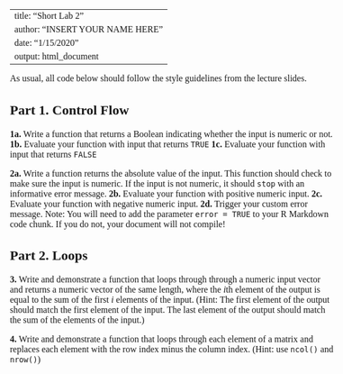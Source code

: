 <!--- Begin styling code. --->
<style type="text/css">
/* Whole document: */
body{
  font-family: "Palatino Linotype", "Book Antiqua", Palatino, serif;
  font-size: 12pt;
}
h1.title {
  font-size: 38px;
  text-align: center;
}
h4.author {
  font-size: 18px;
  text-align: center;
}
h4.date {
  font-size: 18px;
  text-align: center;
}
</style>
<!--- End styling code. --->

---
title: "Short Lab 2"
author: "INSERT YOUR NAME HERE"
date: "1/15/2020"
output: html_document
---

As usual, all code below should follow the style guidelines from the lecture slides.

## Part 1. Control Flow

**1a.** Write a function that returns a Boolean indicating whether the input is numeric or not.
**1b.** Evaluate your function with input that returns `TRUE`
**1c.** Evaluate your function with input that returns `FALSE`
    

**2a.** Write a function returns the absolute value of the input. This function should check to make sure the input is numeric. 
If the input is not numeric, it should `stop` with an informative error message.
**2b.** Evaluate your function with positive numeric input.
**2c.** Evaluate your function with negative numeric input.
**2d.** Trigger your custom error message. Note: You will need to add the parameter 
`error = TRUE` to your R Markdown code chunk. If you do not, your document will not compile!

## Part 2. Loops

**3.** Write and demonstrate a function that loops through through a numeric input vector
and returns a numeric vector of the same length, where the $i$th element of the output is equal to the sum of the first $i$ elements of the input. (Hint: The first element of the output should match the first element of the input. The last element of the output should match the sum of the elements of the input.)

**4.** Write and demonstrate a function that loops through each element of a matrix and replaces each element with the row index minus the column index. (Hint: use `ncol()` and `nrow()`)
